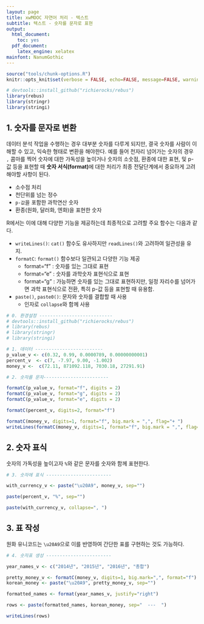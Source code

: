 ```yaml
---
layout: page
title: xwMOOC 자연어 처리 - 텍스트
subtitle: 텍스트 - 숫자를 문자로 표현
output:
  html_document: 
    toc: yes
  pdf_document:
    latex_engine: xelatex
mainfont: NanumGothic
---
```

 
``` r
source("tools/chunk-options.R")
knitr::opts_knit$set(verbose = FALSE, echo=FALSE, message=FALSE, warning =FALSE)

# devtools::install_github("richierocks/rebus")
library(rebus)
library(stringr)
library(stringi)
```

## 1. 숫자를 문자로 변환 {#nlp-number-to-text}

데이터 분석 작업을 수행하는 경우 대부분 숫자를 다루게 되지만, 결국 숫자를 사람이 이해할 수 있고, 익숙한 형태로 변환을 해야한다.
예를 들어 천자리 넘어가는 숫자의 경우 `,` 콤마를 찍어 숫자에 대한 가독성을 높이거나 숫자의 소숫점, 환종에 대한 표현, 및 p-값 등을 표현할 때 
**숫자 서식(format)**에 대한 처리가 최종 전달단계에서 중요하게 고려해야할 사항이 된다.

- 소수점 처리 
- 천단위를 넘는 정수
- `p-값`을 포함한 과학연산 숫자 
- 환종(원화, 달러화, 엔화)을 표현한 숫자

R에서는 이에 대해 다양한 기능을 제공하는데 최종적으로 고려할 주요 함수는 다음과 같다.

- `writeLines()`: `cat()` 함수도 유사하지만 `readLines()`와 고려하여 일관성을 유지.
- `formatC`: `format()` 함수보다 일관되고 다양한 기능 제공
    - format="f" : 숫자를 있는 그대로 표현
    - format="e" : 숫자를 과학숫자 표현식으로 표현 
    - format="g" : 가능하면 숫자를 있는 그대로 표현하지만, 일정 자리수를 넘어가면 과학 표현식으로 전환, 특히 p-값 등을 표현할 때 유용함.
- `paste()`, `paste0()`: 문자와 숫자를 결합할 때 사용 
    - 인자로 `collapse`와 함께 사용

``` r
# 0. 환경설정 ---------------------------
# devtools::install_github("richierocks/rebus")
# library(rebus)
# library(stringr)
# library(stringi)

# 1. 데이터 -------------------------
p_value_v <- c(0.32, 0.99, 0.0000789, 0.00000000001)
percent_v  <- c(7, -7.97, 9.00, -1.002)
money_v <-  c(72.11, 871092.118, 7030.18, 27291.91)

# 2. 숫자를 문자------------------------

formatC(p_value_v, format="f", digits = 2)
formatC(p_value_v, format="g", digits = 2)
formatC(p_value_v, format="e", digits = 2)

formatC(percent_v, digits=2, format="f")

formatC(money_v, digits=1, format="f", big.mark = ",", flag="+ ")
writeLines(formatC(money_v, digits=1, format="f", big.mark = ",", flag="+"))
```

## 2. 숫자 표식 {#nlp-add-text-to-number}

숫자의 가독성을 높이고자 `%`와 같은 문자를 숫자와 함께 표현한다.

``` r
# 3. 숫자에 표식 ------------------------

with_currency_v <- paste("\u20A9", money_v, sep="")

paste(percent_v, "%", sep="")

paste(with_currency_v, collapse=", ")
```

## 3. 표 작성 {#nlp-number-table}

원화 유니코드는 `\u20A9`으로 이를 반영하여 간단한 표를 구현하는 것도 가능하다.

``` r
# 4. 숫자표 생성 ------------------------

year_names_v <- c("2014년", "2015년", "2016년", "총합")

pretty_money_v <- formatC(money_v, digits=1, big.mark=",", format="f")
korean_money <- paste("\u20A9", pretty_money_v, sep="")

formatted_names <- format(year_names_v, justify="right")

rows <- paste(formatted_names, korean_money, sep="  ---  ")

writeLines(rows)
```


